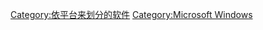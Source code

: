 {{Commonscat|Windows software}}

[[Category:依平台来划分的软件|Category:依平台来划分的软件]]
[[Category:Microsoft_Windows|Category:Microsoft Windows]]